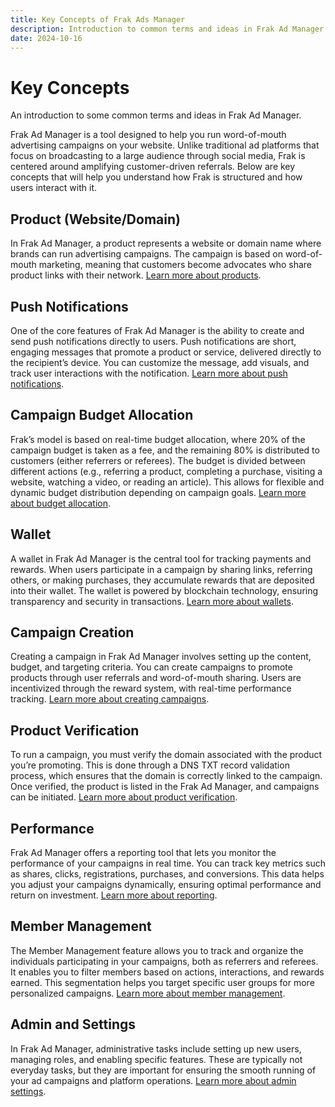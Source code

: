 ```yaml
---
title: Key Concepts of Frak Ads Manager
description: Introduction to common terms and ideas in Frak Ad Manager
date: 2024-10-16
---
```


# Key Concepts

An introduction to some common terms and ideas in Frak Ad Manager.

Frak Ad Manager is a tool designed to help you run word-of-mouth advertising campaigns on your website. Unlike traditional ad platforms that focus on broadcasting to a large audience through social media, Frak is centered around amplifying customer-driven referrals. Below are key concepts that will help you understand how Frak is structured and how users interact with it.

## Product (Website/Domain)

In Frak Ad Manager, a product represents a website or domain name where brands can run advertising campaigns. The campaign is based on word-of-mouth marketing, meaning that customers become advocates who share product links with their network. [Learn more about products](/path/to/products).

## Push Notifications

One of the core features of Frak Ad Manager is the ability to create and send push notifications directly to users. Push notifications are short, engaging messages that promote a product or service, delivered directly to the recipient’s device. You can customize the message, add visuals, and track user interactions with the notification. [Learn more about push notifications](/path/to/push-notifications).

## Campaign Budget Allocation

Frak’s model is based on real-time budget allocation, where 20% of the campaign budget is taken as a fee, and the remaining 80% is distributed to customers (either referrers or referees). The budget is divided between different actions (e.g., referring a product, completing a purchase, visiting a website, watching a video, or reading an article). This allows for flexible and dynamic budget distribution depending on campaign goals. [Learn more about budget allocation](/path/to/budget-allocation).

## Wallet

A wallet in Frak Ad Manager is the central tool for tracking payments and rewards. When users participate in a campaign by sharing links, referring others, or making purchases, they accumulate rewards that are deposited into their wallet. The wallet is powered by blockchain technology, ensuring transparency and security in transactions. [Learn more about wallets](/path/to/wallets).

## Campaign Creation

Creating a campaign in Frak Ad Manager involves setting up the content, budget, and targeting criteria. You can create campaigns to promote products through user referrals and word-of-mouth sharing. Users are incentivized through the reward system, with real-time performance tracking. [Learn more about creating campaigns](/path/to/campaign-creation).

## Product Verification

To run a campaign, you must verify the domain associated with the product you’re promoting. This is done through a DNS TXT record validation process, which ensures that the domain is correctly linked to the campaign. Once verified, the product is listed in the Frak Ad Manager, and campaigns can be initiated. [Learn more about product verification](/path/to/product-verification).

## Performance

Frak Ad Manager offers a reporting tool that lets you monitor the performance of your campaigns in real time. You can track key metrics such as shares, clicks, registrations, purchases, and conversions. This data helps you adjust your campaigns dynamically, ensuring optimal performance and return on investment. [Learn more about reporting](/path/to/reporting).

## Member Management

The Member Management feature allows you to track and organize the individuals participating in your campaigns, both as referrers and referees. It enables you to filter members based on actions, interactions, and rewards earned. This segmentation helps you target specific user groups for more personalized campaigns. [Learn more about member management](/path/to/member-management).

## Admin and Settings

In Frak Ad Manager, administrative tasks include setting up new users, managing roles, and enabling specific features. These are typically not everyday tasks, but they are important for ensuring the smooth running of your ad campaigns and platform operations. [Learn more about admin settings](/path/to/admin-settings).
